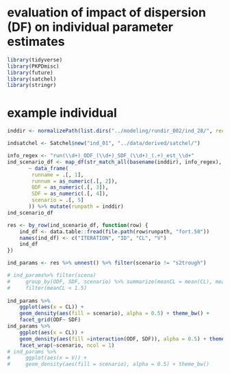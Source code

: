 # evaluation of impact of dispersion (DF) on individual parameter estimates

```r
library(tidyverse)
library(PKPDmisc)
library(future)
library(satchel)
library(stringr)
```

# example individual

```r
inddir <- normalizePath(list.dirs("../modeling/rundir_002/ind_28/", recursive = F))

indsatchel <- Satchel$new("ind_01", "../data/derived/satchel/")
```

```r
info_regex <- "run(\\d+)_ODF_(\\d+)_SDF_(\\d+)_(.+)_est_\\d+"
ind_scenario_df <- map_df(str_match_all(basename(inddir), info_regex),
       ~ data_frame(
        runname = .[, 1],
        runnum = as_numeric(.[, 2]),
        ODF = as_numeric(.[, 3]),
        SDF = as_numeric(.[, 4]),
        scenario = .[, 5]
       )) %>% mutate(runpath = inddir)
ind_scenario_df
```

```r
res <- by_row(ind_scenario_df, function(row) {
    ind_df <- data.table::fread(file.path(row$runpath, "fort.50"))
    names(ind_df) <- c("ITERATION", "ID", "CL", "V")
    ind_df
})

ind_params <- res %>% unnest() %>% filter(scenario != "s2trough")

# ind_params%>% filter(scena)
#     group_by(ODF, SDF, scenario) %>% summarize(meanCL = mean(CL), meanV = mean(V)) %>%
#     filter(meanCL < 1.5)
    
ind_params %>%
    ggplot(aes(x = CL)) + 
    geom_density(aes(fill = scenario), alpha = 0.5) + theme_bw() +
    facet_grid(ODF~ SDF)
ind_params %>%
    ggplot(aes(x = CL)) + 
    geom_density(aes(fill =interaction(ODF, SDF)), alpha = 0.5) + theme_bw() +
    facet_wrap(~scenario, ncol = 1)
# ind_params %>%
#     ggplot(aes(x = V)) + 
#     geom_density(aes(fill = scenario), alpha = 0.5) + theme_bw()

```


